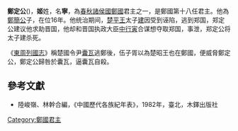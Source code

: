 {{Eranamebox|年号= 鄭定公
|起讫时间= 前529年—前514年
|政权= [[鄭国|鄭国]]
|帝王= '''鄭定公'''寧
|历时= 16年
|timeline= <timeline>
ImageSize  = width:200 height:50
PlotArea   = width:180 height:30 left:10 bottom:20
TimeAxis   = orientation:horizontal
DateFormat = yyyy
Period     = from:-722 till:-479
AlignBars  = early
ScaleMajor = increment:243 start:-722
Colors =
  id:canvas value:rgb(1,1,0.85)
BackgroundColors = canvas:canvas
PlotData =
  width:15 color:black
  bar:era from:start till:end
  bar:era from:-529 till:-514 color:red
</timeline>
|说明= 鄭定公在位年在春秋时代的位置
}}
'''鄭定公'''({{bd|？||前514年|catIdx=Z}})，'''姬'''姓，名'''寧'''，為[[春秋时期|春秋]][[諸侯國|諸侯國]][[鄭國|鄭國]]君主之一，是鄭國第十八任君主。他為[[鄭簡公|鄭簡公]]子，在位16年。他统治期间，[[楚平王|楚平王]]太子[[太子建|建]]因受到诬陷，逃到郑国，郑定公建议他求助晋国，他却和晋国执政大臣[[中行寅|中行寅]]合谋想夺取郑国，事泄，郑定公将太子建杀死。

《[[東周列國志|東周列國志]]》稱楚國令尹[[囊瓦|囊瓦]]逃鄭後，伍子胥以為楚昭王也在鄭國，便威脅鄭定公，鄭定公歸咎於囊瓦，逼囊瓦自殺。
 	
{{start box}}
{{s-before|[[鄭簡公|鄭簡公]]}}
{{s-title|[[春秋时期|春秋]][[鄭國|鄭國]]君主|前529年—前514年}}
{{s-after|[[鄭獻公|鄭獻公]]}}
{{end box}}
{{郑国君主}}

==參考文獻==
*陸峻嶺、林幹合編，《中國歷代各族紀年表》，1982年，臺北，木鐸出版社

[[Category:鄭國君主|Category:鄭國君主]]